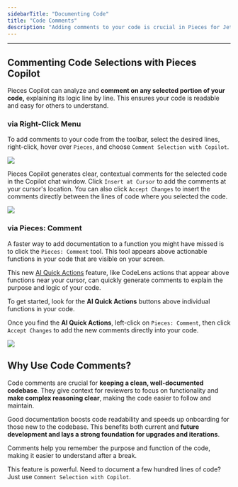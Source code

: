 ```yaml
---
sidebarTitle: "Documenting Code"
title: "Code Comments"
description: "Adding comments to your code is crucial in Pieces for JetBrains Plugin, especially for shared codebases with other developers."
---
```


---

## Commenting Code Selections with Pieces Copilot

Pieces Copilot can analyze and **comment on any selected portion of your code,** explaining its logic line by line. This ensures your code is readable and easy for others to understand.

### via Right-Click Menu

To add comments to your code from the toolbar, select the desired lines, right-click, hover over `Pieces`, and choose `Comment Selection with Copilot`.

![](https://storage.googleapis.com/hashnode_product_documentation_assets/jetbrains_plugin_assets/jetbrains_plugin_assets/pieces_copilot/documenting_code/hovering_comment_selection.png)

Pieces Copilot generates clear, contextual comments for the selected code in the Copilot chat window. Click `Insert at Cursor` to add the comments at your cursor's location. You can also click `Accept Changes` to insert the comments directly between the lines of code where you selected the code.

![](https://storage.googleapis.com/hashnode_product_documentation_assets/jetbrains_plugin_assets/jetbrains_plugin_assets/pieces_copilot/documenting_code/comment_right_click.gif)

### via Pieces: Comment

A faster way to add documentation to a function you might have missed is to click the `Pieces: Comment` tool. This tool appears above actionable functions in your code that are visible on your screen.

This new [AI Quick Actions](https://docs.pieces.app/products/extensions-plugins/jetbrains/copilot/chat#via-ai-quick-actions) feature, like CodeLens actions that appear above functions near your cursor, can quickly generate comments to explain the purpose and logic of your code.

To get started, look for the **AI Quick Actions** buttons above individual functions in your code.

Once you find the **AI Quick Actions**, left-click on `Pieces: Comment`, then click `Accept Changes` to add the new comments directly into your code.

![](https://storage.googleapis.com/hashnode_product_documentation_assets/jetbrains_plugin_assets/jetbrains_plugin_assets/pieces_copilot/documenting_code/comment_quick_action.gif)

## Why Use Code Comments?

Code comments are crucial for **keeping a clean, well-documented codebase**. They give context for reviewers to focus on functionality and **make complex reasoning clear**, making the code easier to follow and maintain.

Good documentation boosts code readability and speeds up onboarding for those new to the codebase. This benefits both current and **future development and lays a strong foundation for upgrades and iterations**.

Comments help you remember the purpose and function of the code, making it easier to understand after a break.

This feature is powerful. Need to document a few hundred lines of code? Just use `Comment Selection with Copilot`.